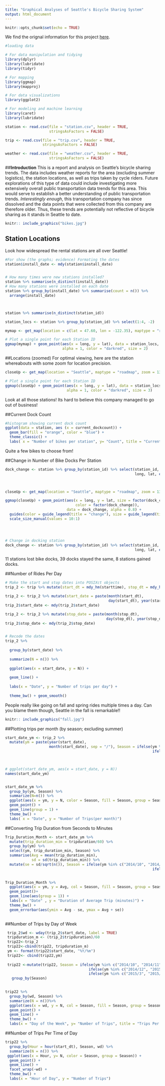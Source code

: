 ```yaml
---
title: "Graphical Analyses of Seattle's Bicycle Sharing System"
output: html_document
---
```


```r
knitr::opts_chunk$set(echo = TRUE)
```



We find the orignal information for this project [here](https://proquestionasker.github.io/projects/2016/11/10/bicyclesseattle/).



```r
#loading data

# For data manipulation and tidying
library(dplyr)
library(lubridate)
library(tidyr)

# For mapping
library(ggmap)
library(mapproj)

# For data visualizations
library(ggplot2)

# For modeling and machine learning
library(caret)
library(lubridate)

station <- read.csv(file = "station.csv", header = TRUE, 
                    stringsAsFactors = FALSE)

trip <- read.csv(file = "trip.csv", header = TRUE, 
                 stringsAsFactors = FALSE)

weather <- read.csv(file = "weather.csv", header = TRUE, 
                    stringsAsFactors = FALSE)
```
##**Introduction** 
This is a report and analysis on Seattle's bicycle sharing trends. The data includes weather reports for the area (excluding summer logistics), the station locations, as well as trips taken by cycle riders. Future explorations of this type of data could include investigating more extensively overall public transportation data trends for this area. This would serve to establish a better understanding of public transportation trends. *Interestingly enough*, this transportation company has since dissolved and the data points that were collected from this company are therefore older. Thus, these trends are potentially not reflective of bicycle sharing as it stands in Seattle to date.

```r
knitr:: include_graphics("bikes.jpg")
```

## **Station Locations**
Look how widespread the rental stations are all over Seattle!

```r
#For show (the graphs; evidence) Formating the dates
station$install_date <- mdy(station$install_date)


# How many times were new stations installed?
station %>% summarise(n_distinct(install_date))
# How many stations were installed on each date
station %>% group_by(install_date) %>% summarise(count = n()) %>% 
  arrange(install_date)



station %>% summarise(n_distinct(station_id))

station_locs <- station %>% group_by(station_id) %>% select(1:4, -2)

mymap <- get_map(location = c(lat = 47.60, lon = -122.35), maptype = "roadmap", zoom = 12)

# Plot a single point for each Station ID
ggmap(mymap) + geom_point(aes(x = long, y = lat), data = station_locs, 
                          alpha = 1, color = "darkred", size = 2)
```

##Locations (zoomed)
For optimal viewing, here are the station whereabouts with some zoom for location precision.
```r
closeUp <- get_map(location = "Seattle", maptype = "roadmap", zoom = 13)

# Plot a single point for each Station ID
ggmap(closeUp) + geom_point(aes(x = long, y = lat), data = station_locs, 
                            alpha = 1, color = "darkred", size = 3)
```


Look at all those stations! Its hard to believe this company managed to go out of business!


##Current Dock Count

```r
#histogram showing current dock count
ggplot(data = station, aes (x = current_dockcount)) +
  geom_bar(fill = "orange", color = "blue") +
  theme_classic() +
  labs( x = "Number of bikes per station", y= "Count", title = "Current Dock Count")
```

Quite a few bikes to choose from!




##Change in Number of Bike Docks Per Station

```r
dock_change <- station %>% group_by(station_id) %>% select(station_id, 
                                                           long, lat, ends_with("dockcount")) %>% mutate(dock_change = current_dockcount - 
                                                                                                           install_dockcount)


closeUp <- get_map(location = "Seattle", maptype = "roadmap", zoom = 13)

ggmap(closeUp) + geom_point(aes(x = long, y = lat, size = factor(dock_change), 
                                color = factor(dock_change)), 
                            data = dock_change, alpha = 0.8) + 
  guides(color = guide_legend(title = "change"), size = guide_legend(title = "change")) + 
  scale_size_manual(values = 10:1)




# Change in docking station 
dock_change <- station %>% group_by(station_id) %>% select(station_id, 
                                                           long, lat, ends_with("dockcount")) %>% mutate(dock_change = current_dockcount -     install_dockcount)


```


11 stations lost bike docks, 39 docks stayed the same, 8 stations gained docks.


##Number of Rides Per Day
```r
# Make the start and stop dates into POSIXct objects
trip_2 <- trip %>% mutate(start_dt = mdy_hm(starttime), stop_dt = mdy_hm(stoptime))

trip_2 <- trip_2 %>% mutate(start_date = paste(month(start_dt), 
                                               day(start_dt), year(start_dt), sep = "/"))
trip_2$start_date <- mdy(trip_2$start_date)

trip_2 <- trip_2 %>% mutate(stop_date = paste(month(stop_dt), 
                                              day(stop_dt), year(stop_dt), sep = "/"))
trip_2$stop_date <- mdy(trip_2$stop_date)


# Recode the dates
trip_2 %>% 
  
  group_by(start_date) %>%
  
  summarize(N = n()) %>%
  
  ggplot(aes(x = start_date, y = N)) + 
  
  geom_line() + 
  
  labs(x = "Date", y = "Number of trips per day") + 
  
  theme_bw() + geom_smooth()


```

People really like going on fall and spring rides multiple times a day. Can you blame them though, Seattle in the fall is remarkable!!

```r
knitr:: include_graphics("fall.jpg")
```

##Plotting trips per month (by season; excluding summer)

```r
start_date_ym <- trip_2 %>% 
  mutate(ym = paste(year(start_date), 
                    month(start_date), sep = "/"), Season = ifelse(ym %in% c("2014/10", "2014/11"), "Fall",
                                                                   ifelse(ym %in% c("2014/12", "2015/1", "2015/2"), "Winter",
                                                                          ifelse(ym %in% c("2015/3", "2015/4", "2015/5"), "Spring", "Summer"))))


# ggplot(start_date_ym, aes(x = start_date, y = N))
names(start_date_ym)


start_date_ym %>%
  group_by(ym, Season) %>%
  summarize(N=n()) %>%
  ggplot(aes(x = ym, y = N, color = Season, fill = Season, group = Season)) + 
  geom_point() +
  geom_line(group = 1) + 
  theme_bw() +
  labs( x = "Date", y = "Number of Trips(per month)")
```



##Converting Trip Duration from Seconds to Minutes 

```r
Trip_Duration_Month <- start_date_ym %>% 
  mutate(trip_duration_min = tripduration/60) %>% 
  group_by(ym) %>% 
  select(ym, trip_duration_min, Season) %>% 
  summarise(Avg = mean(trip_duration_min), 
            sd = sd(trip_duration_min)) %>% 
  mutate(se = sd/sqrt(n()), Season = ifelse(ym %in% c("2014/10", "2014/11"), "Fall",
                                                                   ifelse(ym %in% c("2014/12", "2015/1", "2015/2"), "Winter",
                                                                          ifelse(ym %in% c("2015/3", "2015/4", "2015/5"), "Spring", "Summer"))))

Trip_Duration_Month %>%
  ggplot(aes(x = ym, y = Avg, col = Season, fill = Season, group = Season)) + 
  geom_point()+
  geom_line(aes(group = 1)) + 
  labs(x = "Date" , y = "Duration of Average Trip (minutes)") + 
  theme_bw() + 
  geom_errorbar(aes(ymin = Avg - se, ymax = Avg + se))
  
```

##Number of Trips by Day of Week


```r
 trip_2$wd <- wday(trip_2$start_date, label = TRUE)
 tripduration_m <- (trip_2$tripduration)/60
 trip22<-trip_2
 trip22<-cbind(trip22, tripduration_m)
 ym <- format(trip22$start_date, "%Y/%m")
 trip22<- cbind(trip22,ym)
 
 trip22 <-mutate(trip22, Season = ifelse(ym %in% c("2014/10", "2014/11"), "Fall",
                                      ifelse(ym %in% c("2014/12", "2015/1", "2015/2"), "Winter",
                                      ifelse(ym %in% c("2015/3", "2015/4", "2015/5"), "Spring", "Summer"))))%>%
   group_by(Season)
 

trip22 %>%
  group_by(wd, Season) %>%
  summarize(N = n())%>%
  ggplot(aes(x = wd, y = N, col = Season, fill = Season, group = Season)) + 
  geom_point() + 
  geom_line() + 
  theme_bw() + 
  labs(x = "Day of the Week", y= "Number of Trips", title = "Trips Per Day")


```

##Number of Trips Per Time of Day
```r

trip22 %>%
  group_by(Hour = hour(start_dt), Season, wd) %>%
  summarize(N = n()) %>%
 ggplot(aes(x = Hour, y= N, color = Season, group = Season)) +
  geom_point() +
  geom_line() + 
  facet_wrap(~wd) + 
  theme_bw() +
  labs(x = "Hour of Day", y = "Number of Trips")

```
